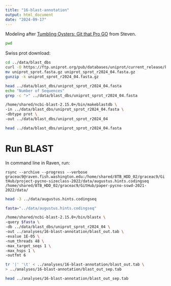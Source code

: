 ```yaml
---
title: "16-blast-annotation"
output: html_document
date: "2024-09-17"
---
```

Modeling after [Tumbling Oysters: Git that Pro GO](https://sr320.github.io/tumbling-oysters/posts/sr320-27-go/) from Steven. 


```bash
pwd
```

Swiss prot download:
```bash
cd ../data/blast_dbs
curl -O https://ftp.uniprot.org/pub/databases/uniprot/current_release/knowledgebase/complete/uniprot_sprot.fasta.gz
mv uniprot_sprot.fasta.gz uniprot_sprot_r2024_04.fasta.gz
gunzip -k uniprot_sprot_r2024_04.fasta.gz
```

```bash
head ../data/blast_dbs/uniprot_sprot_r2024_04.fasta
echo "Number of Sequences"
grep -c ">" ../data/blast_dbs/uniprot_sprot_r2024_04.fasta
```

```bash
/home/shared/ncbi-blast-2.15.0+/bin/makeblastdb \
-in ../data/blast_dbs/uniprot_sprot_r2024_04.fasta \
-dbtype prot \
-out ../data/blast_dbs/uniprot_sprot_r2024_04
```

```bash
head ../data/blast_dbs/uniprot_sprot_r2024_04.fasta
```


# Run BLAST
In command line in Raven, run: 

`rsync --archive --progress --verbose graceac9@raven.fish.washington.edu:/home/shared/8TB_HDD_02/graceac9/GitHub/project-pycno-sizeclass-2022/data/augustus.hints.codingseq /home/shared/8TB_HDD_02/graceac9/GitHub/paper-pycno-sswd-2021-2022/data/`


```bash
head -3 ../data/augustus.hints.codingseq
```

```bash
fasta="../data/augustus.hints.codingseq"

/home/shared/ncbi-blast-2.15.0+/bin/blastx \
-query $fasta \
-db ../data/blast_dbs/uniprot_sprot_r2024_04 \
-out ../analyses/16-blast-annotation/blast_out.tab \
-evalue 1E-05 \
-num_threads 48 \
-max_target_seqs 1 \
-max_hsps 1 \
-outfmt 6
```


```bash
tr '|' '\t' < ../analyses/16-blast-annotation/blast_out.tab \
> ../analyses/16-blast-annotation/blast_out_sep.tab

head ../analyses/16-blast-annotation/blast_out_sep.tab
```

